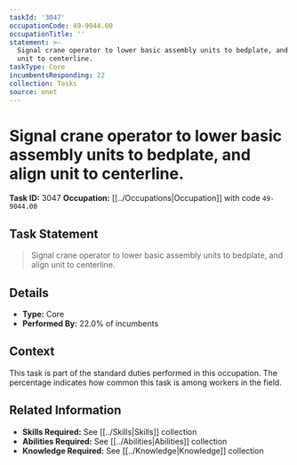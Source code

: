 ```yaml
---
taskId: '3047'
occupationCode: 49-9044.00
occupationTitle: ''
statement: >-
  Signal crane operator to lower basic assembly units to bedplate, and align
  unit to centerline.
taskType: Core
incumbentsResponding: 22
collection: Tasks
source: onet
---
```

# Signal crane operator to lower basic assembly units to bedplate, and align unit to centerline.

**Task ID:** 3047
**Occupation:** [[../Occupations|Occupation]] with code `49-9044.00`

## Task Statement

> Signal crane operator to lower basic assembly units to bedplate, and align unit to centerline.

## Details

- **Type:** Core
- **Performed By:** 22.0% of incumbents

## Context

This task is part of the standard duties performed in this occupation. The percentage indicates how common this task is among workers in the field.

## Related Information

- **Skills Required:** See [[../Skills|Skills]] collection
- **Abilities Required:** See [[../Abilities|Abilities]] collection
- **Knowledge Required:** See [[../Knowledge|Knowledge]] collection
